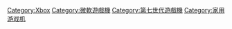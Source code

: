 {{catmore}}
{{Commonscat|Xbox 360}}

[[Category:Xbox|Category:Xbox]]
[[Category:微軟遊戲機|Category:微軟遊戲機]]
[[Category:第七世代遊戲機|Category:第七世代遊戲機]]
[[Category:家用游戏机|Category:家用游戏机]]